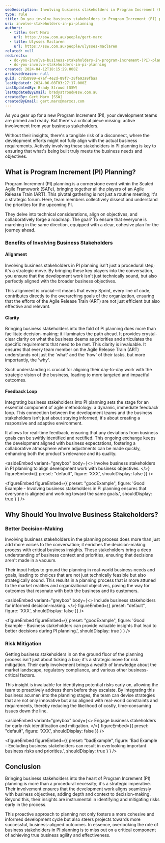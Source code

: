 ```yaml
---
seoDescription: Involving business stakeholders in Program Increment (PI) planning ensures alignment with business objectives and fosters informed decision-making.
type: rule
title: Do you involve business stakeholders in Program Increment (PI) planning?
uri: involve-stakeholders-in-pi-planning
authors:
  - title: Gert Marx
    url: https://ssw.com.au/people/gert-marx
  - title: Ulysses Maclaren
    url: https://ssw.com.au/people/ulysses-maclaren
related: null
redirects:
  - do-you-involve-business-stakeholders-in-program-increment-(PI)-planning
  - do-you-involve-stakeholders-in-pi-planning
created: 2024-04-12T18:15:29.000Z
archivedreason: null
guid: c7d58999-e7af-4e2d-89f7-38f693a9fbaa
lastUpdated: 2024-06-08T03:27:17.000Z
lastUpdatedBy: Brady Stroud [SSW]
lastUpdatedByEmail: bradystroud@ssw.com.au
createdBy: Gert Marx [SSW]
createdByEmail: gert.marx@marxoz.com
---
```


As you gear up for a new Program Increment (PI), your development teams are primed and ready. But there's a critical piece missing: active involvement from your business stakeholders.

Without their insights, there's a tangible risk of a disconnect, where the development efforts might not fully align with the actual business requirements. Actively involving these stakeholders in PI planning is key to ensuring that what's being built truly meets the business needs and objectives.
## What is Program Increment (PI) Planning?

Program Increment (PI) planning is a cornerstone event within the Scaled Agile Framework (SAFe), bringing together all the players of an Agile Release Train (ART). This pivotal gathering is not just a routine meeting; it's a strategic forum. Here, team members collectively dissect and understand the priorities for the upcoming PI.

They delve into technical considerations, align on objectives, and collaboratively forge a roadmap. The goal? To ensure that everyone is marching in the same direction, equipped with a clear, cohesive plan for the journey ahead.

### Benefits of Involving Business Stakeholders

#### Alignment

Involving business stakeholders in PI planning isn't just a procedural step; it's a strategic move. By bringing these key players into the conversation, you ensure that the development work isn't just technically sound, but also perfectly aligned with the broader business objectives.

This alignment is crucial—it means that every Sprint, every line of code, contributes directly to the overarching goals of the organization, ensuring that the efforts of the Agile Release Train (ART) are not just efficient but also effective and relevant.

#### Clarity

Bringing business stakeholders into the fold of PI planning does more than facilitate decision-making; it illuminates the path ahead. It provides crystal-clear clarity on what the business deems as priorities and articulates the specific requirements that need to be met. This clarity is invaluable. It ensures that every team member on the Agile Release Train (ART) understands not just the 'what' and the 'how' of their tasks, but more importantly, the 'why'.

Such understanding is crucial for aligning their day-to-day work with the strategic vision of the business, leading to more targeted and impactful outcomes.

#### Feedback Loop

Integrating business stakeholders into PI planning sets the stage for an essential component of agile methodology: a dynamic, immediate feedback loop. This connection between the development teams and the business stakeholders isn’t just about staying informed; it's about creating a responsive and adaptive environment.

It allows for real-time feedback, ensuring that any deviations from business goals can be swiftly identified and rectified. This ongoing exchange keeps the development aligned with business expectations, fostering a collaborative atmosphere where adjustments can be made quickly, enhancing both the product's relevance and its quality.

<asideEmbed
  variant="greybox"
  body={<>
    Involve business stakeholders in PI planning to align development work with business objectives.
  </>}
  figureEmbed={{
    preset: "default",
    figure: 'XXX',
    shouldDisplay: false
  }}
/>

<figureEmbed figureEmbed={{
  preset: "goodExample",
  figure: 'Good Example - Involving business stakeholders in PI planning ensures that everyone is aligned and working toward the same goals.',
  shouldDisplay: true
} } />


## Why Should You Involve Business Stakeholders?

### Better Decision-Making

Involving business stakeholders in the planning process does more than just add more voices to the conversation; it enriches the decision-making process with critical business insights. These stakeholders bring a deep understanding of business context and priorities, ensuring that decisions aren't made in a vacuum.

Their input helps to ground the planning in real-world business needs and goals, leading to choices that are not just technically feasible but also strategically sound. This results in a planning process that is more attuned to the market realities and organizational objectives, paving the way for outcomes that resonate with both the business and its customers.

<asideEmbed
  variant="greybox"
  body={<>
    Include business stakeholders for informed decision-making.
  </>}
  figureEmbed={{
    preset: "default",
    figure: 'XXX',
    shouldDisplay: false
  }}
/>

<figureEmbed figureEmbed={{
  preset: "goodExample",
  figure: 'Good Example - Business stakeholders can provide valuable insights that lead to better decisions during PI planning.',
  shouldDisplay: true
} } />


### Risk Mitigation

Getting business stakeholders in on the ground floor of the planning process isn't just about ticking a box; it's a strategic move for risk mitigation. Their early involvement brings a wealth of knowledge about the market landscape, regulatory compliance, and various other business-critical factors.

This insight is invaluable for identifying potential risks early on, allowing the team to proactively address them before they escalate. By integrating this business acumen into the planning stages, the team can devise strategies that are not only innovative but also aligned with real-world constraints and requirements, thereby reducing the likelihood of costly, time-consuming issues down the line.

<asideEmbed
  variant="greybox"
  body={<>
    Engage business stakeholders for early risk identification and mitigation.
  </>}
  figureEmbed={{
    preset: "default",
    figure: 'XXX',
    shouldDisplay: false
  }}
/>

<figureEmbed figureEmbed={{
  preset: "badExample",
  figure: 'Bad Example - Excluding business stakeholders can result in overlooking important business risks and priorities.',
  shouldDisplay: true
} } />


## Conclusion

Bringing business stakeholders into the heart of Program Increment (PI) planning is more than a procedural necessity; it's a strategic imperative. Their involvement ensures that the development work aligns seamlessly with business objectives, adding depth and context to decision-making. Beyond this, their insights are instrumental in identifying and mitigating risks early in the process.

This proactive approach to planning not only fosters a more cohesive and informed development cycle but also steers projects towards more successful, business-aligned outcomes. In essence, overlooking the role of business stakeholders in PI planning is to miss out on a critical component of achieving true business agility and effectiveness.
